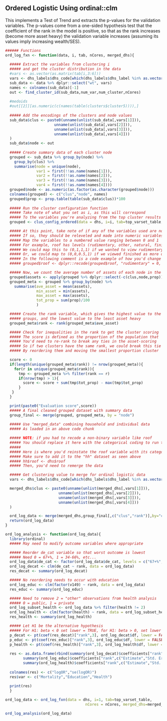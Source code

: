 \pagebreak

## Ordered Logistic Using ordinal::clm

This implements a Test of Trend and extracts the p-values for the validation variables. The p-values come from a one-sided hypothesis test that the coefficient of the rank in the model is positive, so that as the rank increases (become more asset heavy) the validation variable increases (assuming its values imply increasing wealth/SES).


```r
###### Functions
ord_log_fxn <- function(data, i, tab, nCores, merged_dhs){
  
  ##### Extract the variables from clustering i
  ##### and get the cluster distribution in the data
  #vars <- as.vector(as.matrix(tab[i,3:6])) 
  vars <- dhs_labels$dhs_code[which(dhs_labels$dhs_label %in% as.vector(as.matrix(tab[i,3:6])))]
  sub_data <- data %>% dplyr::select("wt", vars)
  names <- colnames(sub_data)[-1]
  out <- find_cluster_id(sub_data,num_var,num_cluster,nCores)
  
  #medoids
  #out[[2]][as.numeric(c(names(table(clusters$cluster5)))),]
  
  ##### Add the encodings of the clusters and node values
  sub_data$clus <- paste0(unname(unlist(sub_data[,vars[1]])), 
                      unname(unlist(sub_data[,vars[2]])),
                      unname(unlist(sub_data[,vars[3]])),
                      unname(unlist(sub_data[,vars[4]]))
  )
  sub_data$node <- out
  
  ##### Create summary data of each cluster node
  grouped <- sub_data %>% group_by(node) %>% 
    group_by(clus) %>%
    summarise(node = unique(node),
              var1 = first(!!as.name(names[1])),
              var2 = first(!!as.name(names[2])),
              var3 = first(!!as.name(names[3])),
              var4 = first(!!as.name(names[4])))
  grouped$node <- as.numeric(as.factor(as.character(grouped$node)))
  colnames(grouped) <- c("clus","node", names)
  grouped$prop <- prop.table(table(sub_data$clus))*100
  
  ##### Run the cluster configuration function
  ##### Take note of what you set as i, as this will correspond 
  ##### To the variables you're analyzing from the top cluster results
  grouped <- clus_config_ordered(data = dhs, i=i, tab=top_varset_table, nCores = nCores)

  ##### At this point, take note of if any of the variables used are not binary
  ##### If so, they should be releveled and made into numeric variables as appropriate
  ##### Map the variables to a numbered value ranging between 0 and 1
  ##### For example, roof has levels (rudimentary, other, natural, finished)
  ##### We could map this to (0,1,1,1) if we wanted to view rudimentary as "not having a roof"
  ##### Or, we could map to (0,0,0.5,1) if we viewed finished as more of an asset than a natural roof
  ##### In the following comment is a code example of how you'd change this for roof:
  ##### grouped$roof <- dplyr::recode(grouped$roof, "rudimentary" = 0, "other" = 0, "natural" = 0.5, "finished" = 1)

  ##### Now, we count the average number of assets of each node in the cluster
  grouped$assets <- apply(grouped %>% dplyr::select(-c(clus,node,prop)), MARGIN = 1, sum)
  grouped_meta <- grouped %>% group_by(node) %>% 
    summarise(ave_asset = mean(assets),
              min_asset = min(assets),
              max_asset = max(assets),
              tot_prop = sum(prop)/100
              )

  ##### Create the rank variable, which gives the highest value to the most asset heavy
  ##### groups, and the lowest value to the least asset heavy
  grouped_meta$rank <- rank(grouped_meta$ave_asset)

  ##### Check for inequalities in the rank to get the cluster scoring
  ##### The score is defined as the proportion of the population that 
  ##### You'd need to re-rank to break any ties in the asset-scoring
  ##### So if two clusters have the same rank, we could break this tie
  ##### By reordering them and moving the smallest proportion cluster

  score <- 0
  if(length(unique(grouped_meta$rank)) != nrow(grouped_meta)){
    for(r in unique(grouped_meta$rank)){
      tmp <- grouped_meta %>% filter(rank == r)
      if(nrow(tmp) > 1){
        score <- score + sum(tmp$tot_prop) - max(tmp$tot_prop)
      }
   }
  }

  print(paste0("Evaluation score",score))
  ##### A final cleaned grouped dataset with summary data
  group_final <- merge(grouped, grouped_meta, by = "node")
  
  ##### Use "merged_data" combining household and individual data
  ##### As loaded in an above code chunk

  ##### NOTE: if you had to recode a non-binary variable like roof
  ##### You should replace it here with the categorical coding to run this smoothly
  #####
  ##### Here is where you'd reinstate the roof variable with its categorical values
  ##### Make sure to add it to the "hh" dataset as seen above
  ##### hh$roof <- dhs$roof
  ##### Then, you'd need to remerge the data

  ##### Get clustering value to merge for ordinal logistic data
  vars <- dhs_labels$dhs_code[which(dhs_labels$dhs_label %in% as.vector(as.matrix(tab[i,3:6])))]

  merged_dhs$clus <- paste0(unname(unlist(merged_dhs[,vars[1]])), 
                        unname(unlist(merged_dhs[,vars[2]])),
                        unname(unlist(merged_dhs[,vars[3]])),
                        unname(unlist(merged_dhs[,vars[4]]))
  )

  ord_log_data <- merge(merged_dhs,group_final[,c("clus","rank")],by="clus")
  return(ord_log_data)
}

ord_log_analysis <- function(ord_log_data){
  library(ordinal)
  ##### May need to modify outcome variables where appropriate

  ##### Reorder de_cat variable so that worst outcome is lowest
  ##### Need 0 = 67+%, 1 = 34-66%, etc...
  ord_log_data$de_cat <- factor(ord_log_data$de_cat, levels = c("67+%","34-66%","1-33%","0%"))
  ord_log_decat <- clm(de_cat ~ rank, data = ord_log_data)
  res_decat <- summary(ord_log_decat)

  ##### No reordering needs to occur with education
  ord_log_educ <- clm(factor(v149) ~ rank, data = ord_log_data)
  res_educ <- summary(ord_log_educ)

  ##### Need to remove 2 = "other" observations from health analysis
  ##### 0 = public, 1 = private
  ord_log_subset_health <- ord_log_data %>% filter(health != 2)
  ord_log_health <- clm(factor(health) ~ rank, data = ord_log_subset_health)
  res_health <- summary(ord_log_health)

  ##### Let H1 be the alternative hypothesis
  ##### For H1: beta < 0 set lower = TRUE, for H1: beta > 0, set lower = FALSE
  p_decat <- pt(coef(res_decat)["rank",3], ord_log_decat$df, lower = FALSE)
  p_educ <- pt(coef(res_educ)["rank",3], ord_log_educ$df, lower = FALSE)
  p_health <- pt(coef(res_health)["rank",3], ord_log_health$df, lower = FALSE)
  
  res <- as.data.frame(rbind(summary(ord_log_decat)$coefficients["rank",c("Estimate","Std. Error")] %>% unname(),
        summary(ord_log_educ)$coefficients["rank",c("Estimate","Std. Error")] %>% unname(),
        summary(ord_log_health)$coefficients["rank",c("Estimate","Std. Error")] %>% unname()))
  
  colnames(res) <- c("logOR","se(logOR)")
  res$var <- c("Mortality","Education","Health")
  
  print(res)
  }
```

```r
ord_log_data <- ord_log_fxn(data = dhs, i=1, tab=top_varset_table, 
                                    nCores = nCores, merged_dhs=merged_dhs)

ord_log_analysis(ord_log_data)
```
